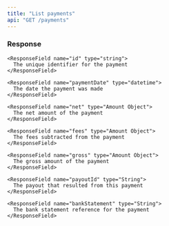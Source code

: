 ```yaml
---
title: "List payments"
api: "GET /payments"
---
```


### Response

<ResponseField name="payments" type="Array of Payout Object">
  <Expandable title="properties of Payout Objects">

    <ResponseField name="id" type="string">
      The unique identifier for the payment
    </ResponseField>

    <ResponseField name="paymentDate" type="datetime">
      The date the payment was made
    </ResponseField>

    <ResponseField name="net" type="Amount Object">
      The net amount of the payment
    </ResponseField>

    <ResponseField name="fees" type="Amount Object">
      The fees subtracted from the payment
    </ResponseField>

    <ResponseField name="gross" type="Amount Object">
      The gross amount of the payment
    </ResponseField>

    <ResponseField name="payoutId" type="String">
      The payout that resulted from this payment
    </ResponseField>

    <ResponseField name="bankStatement" type="String">
      The bank statement reference for the payment
    </ResponseField>
  </Expandable>
</ResponseField>
